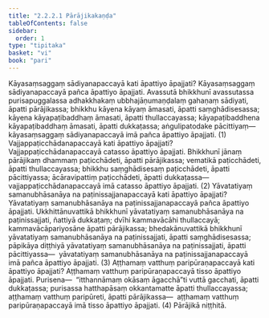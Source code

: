 ```yaml
---
title: "2.2.2.1 Pārājikakaṇḍa"
tableOfContents: false
sidebar:
  order: 1
type: "tipitaka"
basket: "vi"
book: "pari"
---
```



<DynamicBreadcrumb />

<Division number="249" book="pari" e="ch" v="5" p="150">

<Paragraph number="1036" book="pari">
Kāyasaṃsaggaṃ sādiyanapaccayā kati āpattiyo āpajjati? Kāyasaṃsaggaṃ sādiyanapaccayā pañca āpattiyo āpajjati. Avassutā bhikkhunī avassutassa purisapuggalassa adhakkhakaṃ ubbhajāṇumaṇḍalaṃ gahaṇaṃ sādiyati, āpatti pārājikassa; bhikkhu kāyena kāyaṃ āmasati, āpatti saṃghādisesassa; kāyena kāyapaṭibaddhaṃ āmasati, āpatti thullaccayassa; kāyapaṭibaddhena kāyapaṭibaddhaṃ āmasati, āpatti dukkaṭassa; aṅgulipatodake pācittiyaṃ—  kāyasaṃsaggaṃ sādiyanapaccayā imā pañca āpattiyo āpajjati. (1)
</Paragraph>

<Paragraph number="1037" book="pari">
Vajjappaṭicchādanapaccayā kati āpattiyo āpajjati? Vajjappaṭicchādanapaccayā catasso āpattiyo āpajjati. Bhikkhunī jānaṃ pārājikaṃ dhammaṃ paṭicchādeti, āpatti pārājikassa; vematikā paṭicchādeti, āpatti thullaccayassa; bhikkhu saṃghādisesaṃ paṭicchādeti, āpatti pācittiyassa; ācāravipattiṃ paṭicchādeti, āpatti dukkaṭassa—  vajjappaṭicchādanapaccayā imā catasso āpattiyo āpajjati. (2)
</Paragraph>

<Paragraph number="1038" book="pari">
Yāvatatiyaṃ samanubhāsanāya na paṭinissajjanapaccayā kati āpattiyo āpajjati? Yāvatatiyaṃ samanubhāsanāya na paṭinissajjanapaccayā pañca āpattiyo āpajjati. Ukkhittānuvattikā bhikkhunī yāvatatiyaṃ samanubhāsanāya na paṭinissajjati, ñattiyā dukkaṭaṃ; dvīhi kammavācāhi thullaccayā; kammavācāpariyosāne āpatti pārājikassa; bhedakānuvattikā bhikkhunī yāvatatiyaṃ samanubhāsanāya na paṭinissajjati, āpatti saṃghādisesassa; pāpikāya diṭṭhiyā yāvatatiyaṃ samanubhāsanāya na paṭinissajjati, āpatti pācittiyassa—  yāvatatiyaṃ samanubhāsanāya na paṭinissajjanapaccayā imā pañca āpattiyo āpajjati. (3)
</Paragraph>

<Paragraph number="1039" book="pari">
Aṭṭhamaṃ vatthuṃ paripūraṇapaccayā kati āpattiyo āpajjati? Aṭṭhamaṃ vatthuṃ paripūraṇapaccayā tisso āpattiyo āpajjati. Purisena—  “itthannāmaṃ okāsaṃ āgacchā”ti vuttā gacchati, āpatti dukkaṭassa; purisassa hatthapāsaṃ okkantamatte āpatti thullaccayassa; aṭṭhamaṃ vatthuṃ paripūreti, āpatti pārājikassa—  aṭṭhamaṃ vatthuṃ paripūraṇapaccayā imā tisso āpattiyo āpajjati. (4)

</Paragraph>
</Division>

<Paragraph number="1040" type="center" book="pari">
Pārājikā niṭṭhitā.
</Paragraph>